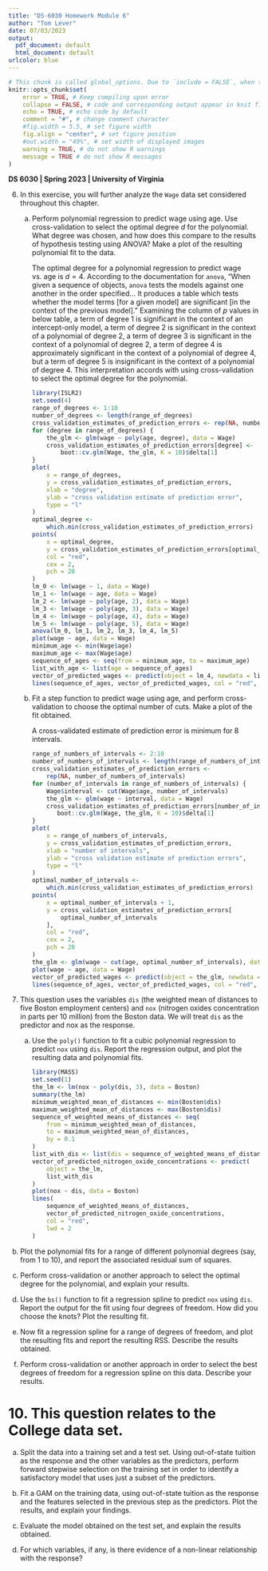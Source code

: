 ```yaml
---
title: "DS-6030 Homework Module 6"
author: "Tom Lever"
date: 07/03/2023
output:
  pdf_document: default
  html_document: default
urlcolor: blue
---
```


<!--- Below are global settings for knitr. You can override any of them by adding the changes to individual chunks --->
```r
# This chunk is called global_options. Due to `include = FALSE`, when the document is rendered, the chunk will be executed, but the results and code will not be included in the rendered document
knitr::opts_chunk$set(
    error = TRUE, # Keep compiling upon error
    collapse = FALSE, # code and corresponding output appear in knit file in separate blocks
    echo = TRUE, # echo code by default
    comment = "#", # change comment character
    #fig.width = 5.5, # set figure width
    fig.align = "center", # set figure position
    #out.width = "49%", # set width of displayed images
    warning = TRUE, # do not show R warnings
    message = TRUE # do not show R messages
)
```

**DS 6030 | Spring 2023 | University of Virginia **

6.  In this exercise, you will further analyze the `Wage` data set considered throughout this chapter.

    (a) Perform polynomial regression to predict wage using age. Use cross-validation to select the optimal degree $d$ for the polynomial. What degree was chosen, and how does this compare to the results of hypothesis testing using ANOVA? Make a plot of the resulting polynomial fit to the data.

        The optimal degree for a polynomial regression to predict wage vs. age is $d = 4$.
        According to the documentation for `anova`, "When given a sequence of objects, `anova` tests the models against one another in the order specified... It produces a table which tests whether the model terms [for a given model] are significant [in the context of the previous model]." Examining the column of $p$ values in below table, a term of degree $1$ is significant in the context of an intercept-only model, a term of degree $2$ is significant in the context of a polynomial of degree $2$, a term of degree $3$ is significant in the context of a polynomial of degree $2$, a term of degree $4$ is approximately significant in the context of a polynomial of degree $4$, but a term of degree $5$ is insignificant in the context of a polynomial of degree $4$. This interpretation accords with using cross-validation to select the optimal degree for the polynomial.

        ```r
        library(ISLR2)
        set.seed(4)
        range_of_degrees <- 1:10
        number_of_degrees <- length(range_of_degrees)
        cross_validation_estimates_of_prediction_errors <- rep(NA, number_of_degrees)
        for (degree in range_of_degrees) {
            the_glm <- glm(wage ~ poly(age, degree), data = Wage)
            cross_validation_estimates_of_prediction_errors[degree] <-
                boot::cv.glm(Wage, the_glm, K = 10)$delta[1]
        }
        plot(
            x = range_of_degrees,
            y = cross_validation_estimates_of_prediction_errors,
            xlab = "degree",
            ylab = "cross validation estimate of prediction error",
            type = "l"
        )
        optimal_degree <-
            which.min(cross_validation_estimates_of_prediction_errors)
        points(
            x = optimal_degree,
            y = cross_validation_estimates_of_prediction_errors[optimal_degree],
            col = "red",
            cex = 2,
            pch = 20
        )
        lm_0 <- lm(wage ~ 1, data = Wage)
        lm_1 <- lm(wage ~ age, data = Wage)
        lm_2 <- lm(wage ~ poly(age, 2), data = Wage)
        lm_3 <- lm(wage ~ poly(age, 3), data = Wage)
        lm_4 <- lm(wage ~ poly(age, 4), data = Wage)
        lm_5 <- lm(wage ~ poly(age, 5), data = Wage)
        anova(lm_0, lm_1, lm_2, lm_3, lm_4, lm_5)
        plot(wage ~ age, data = Wage)
        minimum_age <- min(Wage$age)
        maximum_age <- max(Wage$age)
        sequence_of_ages <- seq(from = minimum_age, to = maximum_age)
        list_with_age <- list(age = sequence_of_ages)
        vector_of_predicted_wages <- predict(object = lm_4, newdata = list_with_age)
        lines(sequence_of_ages, vector_of_predicted_wages, col = "red", lwd = 2)
        ```

    (b) Fit a step function to predict wage using age, and perform cross-validation to choose the optimal number of cuts. Make a plot of the fit obtained.
    
        A cross-validated estimate of prediction error is minimum for $8$ intervals.
    
        ```r
        range_of_numbers_of_intervals <- 2:10
        number_of_numbers_of_intervals <- length(range_of_numbers_of_intervals)
        cross_validation_estimates_of_prediction_errors <-
            rep(NA, number_of_numbers_of_intervals)
        for (number_of_intervals in range_of_numbers_of_intervals) {
            Wage$interval <- cut(Wage$age, number_of_intervals)
            the_glm <- glm(wage ~ interval, data = Wage)
            cross_validation_estimates_of_prediction_errors[number_of_intervals - 1] <-
               boot::cv.glm(Wage, the_glm, K = 10)$delta[1]
        }
        plot(
            x = range_of_numbers_of_intervals,
            y = cross_validation_estimates_of_prediction_errors,
            xlab = "number of intervals",
            ylab = "cross validation estimate of prediction errors",
            type = "l"
        )
        optimal_number_of_intervals <-
            which.min(cross_validation_estimates_of_prediction_errors)
        points(
            x = optimal_number_of_intervals + 1,
            y = cross_validation_estimates_of_prediction_errors[
                optimal_number_of_intervals
            ],
            col = "red",
            cex = 2,
            pch = 20
        )
        the_glm <- glm(wage ~ cut(age, optimal_number_of_intervals), data = Wage)
        plot(wage ~ age, data = Wage)
        vector_of_predicted_wages <- predict(object = the_glm, newdata = list_with_age)
        lines(sequence_of_ages, vector_of_predicted_wages, col = "red", lwd = 2)
        ```

9.  This question uses the variables `dis` (the weighted mean of distances to five Boston employment centers) and `nox` (nitrogen oxides concentration in parts per 10 million) from the Boston data. We will treat `dis` as the predictor and nox as the response.

    (a) Use the `poly()` function to fit a cubic polynomial regression to predict `nox` using `dis`. Report the regression output, and plot the resulting data and polynomial fits.
    
        ```r
        library(MASS)
        set.seed(1)
        the_lm <- lm(nox ~ poly(dis, 3), data = Boston)
        summary(the_lm)
        minimum_weighted_mean_of_distances <- min(Boston$dis)
        maximum_weighted_mean_of_distances <- max(Boston$dis)
        sequence_of_weighted_means_of_distances <- seq(
            from = minimum_weighted_mean_of_distances,
            to = maximum_weighted_mean_of_distances,
            by = 0.1
        )
        list_with_dis <- list(dis = sequence_of_weighted_means_of_distances)
        vector_of_predicted_nitrogen_oxide_concentrations <- predict(
            object = the_lm,
            list_with_dis
        )
        plot(nox ~ dis, data = Boston)
        lines(
            sequence_of_weighted_means_of_distances,
            vector_of_predicted_nitrogen_oxide_concentrations,
            col = "red",
            lwd = 2
        )
        ```

(b) Plot the polynomial fits for a range of different polynomial degrees (say, from 1 to 10), and report the associated residual sum of squares.

(c) Perform cross-validation or another approach to select the optimal degree for the polynomial, and explain your results.

(d) Use the `bs()` function to fit a regression spline to predict `nox` using `dis`. Report the output for the fit using four degrees of freedom. How did you choose the knots? Plot the resulting fit.

(e) Now fit a regression spline for a range of degrees of freedom, and plot the resulting fits and report the resulting RSS. Describe the results obtained.

(f) Perform cross-validation or another approach in order to select the best degrees of freedom for a regression spline on this data. Describe your results.


# 10. This question relates to the College data set.

(a) Split the data into a training set and a test set. Using out-of-state tuition as the response and the other variables as the predictors, perform forward stepwise selection on the training set in order to identify a satisfactory model that uses just a subset of the predictors.

(b) Fit a GAM on the training data, using out-of-state tuition as the response and the features selected in the previous step as the predictors. Plot the results, and explain your findings.

(c) Evaluate the model obtained on the test set, and explain the results obtained.

(d) For which variables, if any, is there evidence of a non-linear relationship with the response?
